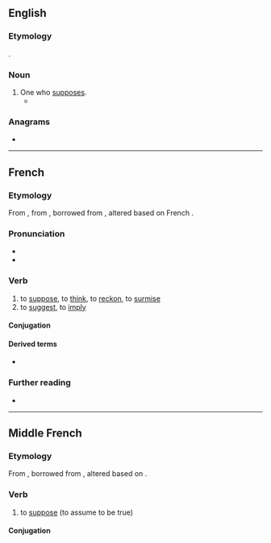 ==English==

===Etymology===
{{suffix|en|suppose|er}}.

===Noun===
{{en-noun}}

# One who [[suppose]]s.
#* {{quote-book|en|year=1834|author=Sir James Mackintosh|title=History of the revolution in England in 1688|passage=It is evident, however, that such suppositions can do no more than illustrate the peculiar opinions of the '''supposer''', and cannot prove that which, in the nature of things, they pre-suppose.}}

===Anagrams===
* {{anagrams|en|a=eopprssu|porpuses|purposes}}

----

==French==

===Etymology===
From {{inh|fr|frm|supposer}}, from {{inh|fr|frm|supposer}}, borrowed from {{bor|fr|la|suppono|suppōnō, suppōnere}}, altered based on French {{m|fr|poser}}.

===Pronunciation===
* {{fr-IPA}}
* {{audio|fr|Fr-supposer.ogg|Audio}}

===Verb===
{{fr-verb}}

# to [[suppose]], to [[think]], to [[reckon]], to [[surmise]]
# to [[suggest]], to [[imply]]

====Conjugation====
{{fr-conj-auto}}

====Derived terms====
* {{l|fr|à supposer que}}

===Further reading===
* {{R:TLFi}}

----

==Middle French==

===Etymology===
From {{inh|frm|fro|supposer}}, borrowed from {{bor|frm|la|suppono|suppōnō, suppōnere}}, altered based on {{m|frm|poser}}.

===Verb===
{{head|frm|verb}}

# to [[suppose]] (to assume to be true)

====Conjugation====
{{frm-conj-er|suppos}}